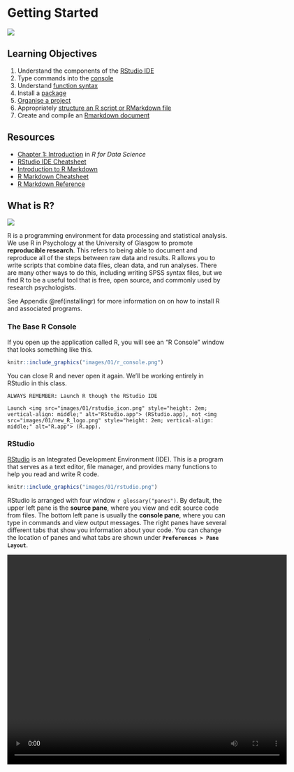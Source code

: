# Getting Started {#intro}

<img src="images/memes/rstudio.png" class="meme right">

## Learning Objectives

1. Understand the components of the [RStudio IDE](#rstudio_ide)
2. Type commands into the [console](#console)
3. Understand [function syntax](#function_syx)
4. Install a [package](#install-package)
5. [Organise a project](#projects)
6. Appropriately [structure an R script or RMarkdown file](#structure)
7. Create and compile an [Rmarkdown document](#rmarkdown)


## Resources

* [Chapter 1: Introduction](http://r4ds.had.co.nz/introduction.html) in *R for Data Science*
* [RStudio IDE Cheatsheet](https://github.com/rstudio/cheatsheets/raw/master/rstudio-ide.pdf)
* [Introduction to R Markdown](https://rmarkdown.rstudio.com/lesson-1.html)
* [R Markdown Cheatsheet](https://www.rstudio.com/wp-content/uploads/2016/03/rmarkdown-cheatsheet-2.0.pdf)
* [R Markdown Reference](https://www.rstudio.com/wp-content/uploads/2015/03/rmarkdown-reference.pdf)


## What is R?

<img src="images/01/new_R_logo.png"  class="left meme">

R is a programming environment for data processing and statistical analysis. We use R in Psychology at the University of Glasgow to promote **reproducible research**. This refers to being able to document and reproduce all of the steps between raw data and results. R allows you to write scripts that combine data files, clean data, and run analyses. There are many other ways to do this, including writing SPSS syntax files, but we find R to be a useful tool that is free, open source, and commonly used by research psychologists.

<div class='info'>
See Appendix \@ref(installingr) for more information on on how to install R and associated programs.
</div>

### The Base R Console {#rconsole}

If you open up the application called R, you will see an "R Console" window that looks something like this.

```r
knitr::include_graphics("images/01/r_console.png")
``` 

You can close R and never open it again. We'll be working entirely in RStudio in this class.

```block
ALWAYS REMEMBER: Launch R though the RStudio IDE

Launch <img src="images/01/rstudio_icon.png" style="height: 2em; vertical-align: middle;" alt="RStudio.app"> (RStudio.app), not <img src="images/01/new_R_logo.png" style="height: 2em; vertical-align: middle;" alt="R.app"> (R.app).
```

### RStudio {#rstudio_ide}

[RStudio](http://www.rstudio.com) is an Integrated Development Environment (IDE). This is a program that serves as a text editor, file manager, and provides many functions to help you read and write R code.

```r
knitr::include_graphics("images/01/rstudio.png")
``` 

RStudio is arranged with four window `r glossary("panes")`. By default, the upper left pane is the **source pane**, where you view and edit source code from files. The bottom left pane is usually the **console pane**, where you can type in commands and view output messages. The right panes have several different tabs that show you information about your code. You can change the location of panes and what tabs are shown under **`Preferences > Pane Layout`**.

<video width="640" height="480" controls>
  <source src="http://www.psy.gla.ac.uk/~lisad/r_movies/panes.mov" type="video/mp4">
  Your browser does not support the video tag.
</video>

### Configure RStudio

In this class, you will be learning how to develop **reproducible scripts**.  This means scripts that completely and transparently perform some analysis from start to finish in a way that yields the same result for different people using the same software on different computers. Transparency is a key value of science, as embodied in the "trust but verify" motto. 

<img src="images/memes/forgetting.jpg"  class="right meme">

When you do things reproducibly, others can understand and check your work. This benefits science, but there is a selfish reason, too: the most important person who will benefit from a reproducible script is your future self. When you return to an analysis after two weeks of vacation, you will thank your earlier self for doing things in a transparent, reproducible way, as you can easily pick up right where you left off.

There are two tweaks that you should do to your RStudio installation to maximize reproducibility. Go to the preferences/settings menu, and uncheck the box that says **`Restore .RData into workspace at startup`**.  If you keep things around in your workspace, things will get messy, and unexpected things will happen. You should always start with a clear workspace. This also means that you never want to save your workspace when you exit, so set this to **`Never`**. The only thing you want to save are your scripts.

```r
knitr::include_graphics("images/01/repro.png")
```

<div class="try">
Your settings should have:

* Restore .RData into workspace at startup: `r mcq(c("Checked", answer = "Not Checked"))`
* Save workspace to .RData on exit: `r mcq(c("Always", answer = "Never", "Ask"))`
</div>

## Getting Started

### Console commands {#console}

We are first going to learn about how to interact with the console. In general, you will be developing R scripts or R markdown files, rather than working directly in the console window.  However, you can consider the console a kind of **sandbox** where you can try out lines of code and adapt them until you get them to do what you want. Then you can copy them back into the script editor.

Mostly, however, you will be typing into the script editor window (either into an R script or an R Markdown file) and then sending the commands to the console by placing the cursor on the line and holding down the Ctrl key while you press Enter. The Ctrl+Enter key sequence sends the command in the script to the console.

<img src="images/memes/typos.jpg" class="right meme">

One simple way to learn about the R console is to use it as a calculator. Enter the lines of code below and see if your results match. Be prepared to make lots of typos (at first).

```r
1 + 1
```

The R console remembers a history of the commands you typed in the past. Use the up and down arrow keys on your keyboard to scroll backwards and forwards through your history. It's a lot faster than re-typing.

```r
1 + 1 + 3
```

You can break up math expressions over multiple lines; R waits for a complete expression before processing it.

```r
## here comes a long expression
## let's break it over multiple lines
1 + 2 + 3 + 4 + 5 + 6 +
    7 + 8 + 9 +
    10
```

Text inside quotes is called a `r glossary("string")`.

```r
"Good afternoon"
```

You can break up text over multiple lines; R waits for a close quote before processing it. If you want to include a double quote inside this quoted string, `r glossary("escape")` it with a backslash.

```r
africa <- "I hear the drums echoing tonight  
But she hears only whispers of some quiet conversation  
She's coming in, 12:30 flight  
The moonlit wings reflect the stars that guide me towards salvation  
I stopped an old man along the way  
Hoping to find some old forgotten words or ancient melodies  
He turned to me as if to say, \"Hurry boy, it's waiting there for you\"

- Toto"

cat(africa) # cat() prints the string
```


### Variables {#vars}

Often you want to store the result of some computation for later use.  You can store it in a `r glossary("variable")`. A variable in R:

* contains only letters, numbers, full stops, and underscores
* starts with a letter or a full stop and a letter
* distinguishes uppercase and lowercase letters (`rickastley` is not the same as `RickAstley`)

The following are valid and different variables:

* songdata
* SongData
* song_data
* song.data
* .song.data
* never_gonna_give_you_up_never_gonna_let_you_down

The following are not valid variables:

* _song_data
* 1song
* .1song
* song data
* song-data

Use the assignment operator `<-` to assign the value on the right to the variable named on the left.

```r
## use the assignment operator '<-'
## R stores the number in the variable
x <- 5
```

Now that we have set `x` to a value, we can do something with it:

```r
x * 2

## R evaluates the expression and stores the result in the variable
boring_calculation <- 2 + 2
```

Note that it doesn't print the result back at you when it's stored. To view the result, just type the variable name on a blank line.

```r
boring_calculation
```

Once a variable is assigned a value, its value doesn't change unless you reassign the variable, even if the variables you used to calculate it change. Predict what the code below does and test yourself:

```r
this_year <- 2019
my_birth_year <- 1976
my_age <- this_year - my_birth_year
this_year <- 2020
```

<div class="try">
After all the code above is run:

* `this_year` = `r mcq(c(43, 44, 1976, 2019, answer = 2020))`
* `my_birth_year` = `r mcq(c(43, 44, answer = 1976, 2019, 2020))`
* `my_age` = `r mcq(c(answer = 43, 44, 1976, 2019, 2020))`

</div>


### The environment

Anytime you assign something to a new variable, R creates a new object in the `r glossary("global environment")`. Objects in the global environment exist until you end your session; then they disappear forever (unless you save them).

Look at the **Environment** tab in the upper right pane. It lists all of the variables you have created. Click the broom icon to clear all of the variables and start fresh. You can also use the following functions in the console to view all variables, remove one variable, or remove all variables. 

```r
ls()            # print the variables in the global environment
rm("x")         # remove the variable named x from the global environment
rm(list = ls()) # clear out the global environment
```

```block
In the upper right corner of the Environment tab, change **`List`** to **`Grid`**. Now you can see the type, length, and size of your variables, and reorder the list by any of these attributes.
```

### Whitespace

When you see `>` at the beginning of a line, that means R is waiting for you to start a new command.  However, if you see a `+` instead of `>` at the start of the line, that means R is waiting for you to finish a command you started on a previous line.  If you want to cancel whatever command you started, just press the Esc key in the console window and you'll get back to the `>` command prompt.

```r
# R waits until next line for evaluation
(3 + 2) *
     5
```

It is often useful to break up long functions onto several lines.

```r
cat("3, 6, 9, the goose drank wine",
    "The monkey chewed tobacco on the streetcar line",
    "The line broke, the monkey got choked",
    "And they all went to heaven in a little rowboat",
    sep = "  \n")
```


### Function syntax {#function_syx}

A lot of what you do in R involves calling a `r glossary("function")` and storing the results. A function is a named section of code that can be reused. 

For example, `sd` is a function that returns the standard deviation of the `r glossary("vector")` of numbers that you provide as the input `r glossary("argument")`. Functions are set up like this: 

`function_name(argument1, argument2 = "value")`. 

The arguments in parentheses can be named (like, `argument1 = 10`) or you can skip the names if you put them in the exact same order that they're defined in the function. You can check this by typing `?sd` (or whatever function name you're looking up) into the console and the Help pane will show you the default order under **Usage**. You can also skip arguments that have a default value specified.

Most functions return a value, but may also produce side effects like printing to the console.

To illustrate, the function `rnorm()` generates random numbers from the standard normal distribution.  The help page for `rnorm()` (accessed by typing `?rnorm` in the console) shows that it has the syntax 

`rnorm(n, mean = 0, sd = 1)`

where `n` is the number of randomly generated numbers you want, `mean` is the mean of the distribution, and `sd` is the standard deviation. The default mean is 0, and the default standard deviation is 1. There is no default for `n`, which means you'll get an error if you don't specify it:

```r
rnorm()
```

If you want 10 random numbers from a distribution with mean of 0 and standard deviation, you can just use the defaults.

```r
rnorm(10)
```

If you want 10 numbers from a distribution with a mean of 100:

```r
rnorm(10, 100)
```

This would be an equivalent but less efficient way of calling the function:

```r
rnorm(n = 10, mean = 100)
```

We don't need to name the arguments because R will recognize that we intended to fill in the first and second arguments by their position in the function call. However, if we want to change the default for an argument coming later in the list, then we need to name it. For instance, if we wanted to keep the default `mean = 0` but change the standard deviation to 100 we would do it this way:

```r
rnorm(10, sd = 100)
```

Some functions give a list of options after an argument; this means the default value is the first option. The usage entry for the `power.t.test()` function looks like this:

```r
power.t.test(n = NULL, delta = NULL, sd = 1, sig.level = 0.05,
             power = NULL,
             type = c("two.sample", "one.sample", "paired"),
             alternative = c("two.sided", "one.sided"),
             strict = FALSE, tol = .Machine$double.eps^0.25)
```

<div class="try">
* What is the default value for `sd`? `r mcq(c("NULL", answer = 1, 0.05, "two.sample"))`
* What is the default value for `type`? `r mcq(c("NULL", answer = "two.sample", "one.sample", "paired"))`
* Which is equivalent to `power.t.test(100, 0.5)`? `r mcq(c("power.t.test(100, 0.5, sig.level = 1, sd = 0.05)", "power.t.test()", "power.t.test(n = 100)", answer="power.t.test(delta = 0.5, n = 100)"))`
</div>

### Getting help {#help}

Start up help in a browser using the function `help.start()`.

If a function is in base R or a loaded package, you can use the `help("function_name")` function or the `?function_name` shortcut to access the help file. If the package isn't loaded, specify the package name as the second argument to the help function.

```r
# these methods are all equivalent ways of getting help
help("rnorm")
?rnorm
help("rnorm", package="stats") 
```

When the package isn't loaded or you aren't sure what package the function is in, use the shortcut `??function_name`.

<div class="try">
* What is the first argument to the `mean` function? `r mcq(c("trim", "na.rm", "mean", answer="x"))`
* What package is `read_excel` in? `r mcq(c("readr", answer="readxl", "base", "stats"))`
</div>

## Add-on packages {#install-package}

One of the great things about R is that it is **user extensible**: anyone can create a new add-on software package that extends its functionality. There are currently thousands of add-on packages that R users have created to solve many different kinds of problems, or just simply to have fun. There are packages for data visualisation, machine learning, neuroimaging, eyetracking, web scraping, and playing games such as Sudoku.

Add-on packages are not distributed with base R, but have to be downloaded and installed from an archive, in the same way that you would, for instance, download and install a fitness app on your smartphone.

The main repository where packages reside is called CRAN, the Comprehensive R Archive Network. A package has to pass strict tests devised by the R core team to be allowed to be part of the CRAN archive. You can install from the CRAN archive through R using the `install.packages()` function.

There is an important distinction between **installing** a package and **loading** a package.

### Installing a package 

<img src="images/memes/pokemon.gif" class="meme right">

This is done using `install.packages()`. This is like installing an app on your phone: you only have to do it once and the app will remain installed until you remove it. For instance, if you want to use PokemonGo on your phone, you install it once from the App Store or Play Store, and you don't have to re-install it each time you want to use it. Once you launch the app, it will run in the background until you close it or restart your phone. Likewise, when you install a package, the package will be available (but not *loaded*) every time you open up R.

```block
You may only be able to permanently install packages if you are using R on your own system; you may not be able to do this on public workstations if you lack the appropriate privileges.
```

Install the `ggExtra` package on your system. This package lets you create plots with marginal histograms.

```r
install.packages("ggExtra")
```

If you don't already have packages like ggplot2 and shiny installed, it will also install these **dependencies** for you. If you don't get an error message at the end, the installation was successful. 

### Loading a package

This is done using `library(packagename)`. This is like **launching** an app on your phone: the functionality is only there where the app is launched and remains there until you close the app or restart. Likewise, when you run `library(packagename)` within a session, the functionality of the package referred to by `packagename` will be made available for your R session. The next time you start R, you will need to run the `library()` function again if you want to access its functionality.

You can load the functions in `ggExtra` for your current R session as follows:

```r
library(ggExtra)
```

You might get some red text when you load a package, this is normal. It is usually warning you that this package has functions that have the same name as other packages you've already loaded.

```block
You can use the convention `package::function()` to indicate in which add-on package a function resides. For instance, if you see `readr::read_csv()`, that refers to the function `read_csv()` in the `readr` add-on package.
```

Now you can run the function `ggExtra::runExample()`, which runs an interactive example of marginal plots using shiny.

```r
ggExtra::runExample()
```



### Install from GitHub

Many R packages are not yet on CRAN because they are still in development. Increasingly, datasets and code for papers are available as packages you can download from github. You'll need to install the devtools package to be able to install packages from github. Check if you have a package installed by trying to load it (e.g., if you don't have devtools installed, `library("devtools")` will display an error message) or by searching for it in the packages tab in the lower right pane. All listed packages are installed; all checked packages are currently loaded.

```r
knitr::include_graphics("images/01/packages.png")
```

```r
# install devtools if you get
# Error in loadNamespace(name) : there is no package called ‘devtools’
# install.packages("devtools")
devtools::install_github("psyteachr/msc-data-skills")
```

After you install the dataskills package, load it using the `library()` function. You can then try out some of the functions below.

* `book()` opens a local copy of this book in your web browser. 
* `app("plotdemo")` opens a shiny app that lets you see how simulated data would look in different plot styles
* `exercise(1)` creates and opens a file containing the exercises for this chapter
* `?disgust` shows you the documentation for the built-in dataset `disgust`, which we will be using in future lessons

```r
library(dataskills)
book()
app("plotdemo")
exercise(1)
?disgust
```


```block
How many different ways can you find to discover what functions are available in the dataskills package?
```


## Organising a project {#projects}

Projects in RStudio are a way to group all of the files you need for one project. Most projects include scripts, data files, and output files like the PDF version of the script or images.

```block
Make a new directory where you will keep all of your materials for this class. If you're using a lab computer, make sure you make this directory in your network drive so you can access it from other computers. 

Choose **`New Project...`** under the **`File`** menu to create a new project called `01-intro` in this directory.
```

### Structure {#structure}

Here is what an R script looks like. Don't worry about the details for now.

```r
# load add-on packages
library(tidyverse)

# set variables ----
n <- 100

# simulate data ----
data <- data.frame(
  id = 1:n,
  dv = c(rnorm(n/2, 0), rnorm(n/2, 1)),
  condition = rep(c("A", "B"), each = n/2)
)

# plot data ----
ggplot(data, aes(condition, dv)) +
  geom_violin(trim = FALSE) +
  geom_boxplot(width = 0.25, 
               aes(fill = condition),
               show.legend = FALSE)

# save plot ----
ggsave("sim_data.png", width = 8, height = 6)

```

It's best if you follow the following structure when developing your own scripts: 

* load in any add-on packages you need to use
* define any custom functions
* load or simulate the data you will be working with
* work with the data
* save anything you need to save

Often when you are working on a script, you will realize that you need to load another add-on package. Don't bury the call to `library(package_I_need)` way down in the script. Put it in the top, so the user has an overview of what packages are needed.

You can add comments to an R script by with the hash symbol (`#`). The R interpreter will ignore characters from the hash to the end of the line.

```r
## comments: any text from '#' on is ignored until end of line
22 / 7  # approximation to pi
```

```block
If you add 4 or more dashes to the end of a comment, it acts like a header and creates an outline that you can see in the document outline (shift-cmd-O).
```

### Reproducible reports with R Markdown {#rmarkdown}

We will make reproducible reports following the principles of [literate programming](https://en.wikipedia.org/wiki/Literate_programming). The basic idea is to have the text of the report together in a single document along with the code needed to perform all analyses and generate the tables. The report is then "compiled" from the original format into some other, more portable format, such as HTML or PDF. This is different from traditional cutting and pasting approaches where, for instance, you create a graph in Microsoft Excel or a statistics program like SPSS and then paste it into Microsoft Word.

We will use [R Markdown](http://rmarkdown.rstudio.com/lesson-1.html) to create reproducible reports, which enables mixing of text and code. A reproducible script will contain sections of code in code blocks. A code block starts and ends with backtick symbols in a row, with some infomation about the code between curly brackets, such as `{r chunk-name, echo=FALSE}` (this runs the code, but does not show the text of the code block in the compiled document). The text outside of code blocks is written in `r glossary("markdown")`, which is a way to specify formatting, such as headers, paragraphs, lists, bolding, and links.

```r
knitr::include_graphics("images/01/reproducibleScript.png")
```

If you open up a new RMarkdown file from a template, you will see an example document with several code blocks in it. To create an HTML or PDF report from an R Markdown (Rmd) document, you compile it.  Compiling a document is called `r glossary("knitting", "knit")` in RStudio. There is a button that looks like a ball of yarn with needles through it that you click on to compile your file into a report. 

```block
Create a new R Markdown file from the **`File > New File > R Markdown...`** menu. Change the title and author, then click the knit button to create an html file.
```


### Working Directory

Where should you put all of your files? When developing an analysis, you usually want to have all of your scripts and data files in one subtree of your computer's directory structure. Usually there is a single **working directory** where your data and scripts are stored.

Your script should only reference files in three locations, using the appropriate format.

| Where                    | Example |
|--------------------------|---------|
| on the web               | "https://psyteachr.github.io/msc-data-skills/data/disgust_scores.csv" |
| in the working directory | "disgust_scores.csv"  |
| in a subdirectory        | "data/disgust_scores.csv" |

```block
Never set or change your working directory in a script. 
```

If you are working with an R Markdown file, it will automatically use the same directory the .Rmd file is in as the working directory. 

If you are working with R scripts, store your main script file in the top-level directory and manually set your working directory to that location. You will have to reset the working directory each time you open RStudio, unless you create a `r glossary("project")` and access the script from the project. 

For instance, if you are on a Windows machine your data and scripts are in the directory `C:\Carla's_files\thesis2\my_thesis\new_analysis`, you will set your working directory in one of two ways: (1) by going to the `Session` pull down menu in RStudio and choosing `Set Working Directory`, or (2) by typing `setwd("C:\Carla's_files\thesis2\my_thesis\new_analysis")` in the console window.

```block
It's tempting to make your life simple by putting the `setwd()` command in your script. Don't do this! Others will not have the same directory tree as you (and when your laptop dies and you get a new one, neither will you).

When manually setting the working directory, always do so by using the **`Session > Set Working Directory`** pull-down option or by typing `setwd()` in the console.
```

If your script needs a file in a subdirectory of `new_analysis`, say, `data/questionnaire.csv`, load it in using a `r glossary("relative path")` so that it is accessible if you move the folder `new_analysis` to another location or computer:

```r
dat <- read_csv("data/questionnaire.csv")  # correct
```

Do not load it in using an absolute path:

```r
dat <- read_csv("C:/Carla's_files/thesis22/my_thesis/new_analysis/data/questionnaire.csv")   # wrong
```

```block
Also note the convention of using forward slashes, unlike the Windows-specific convention of using backward slashes. This is to make references to files platform independent.
```


## Exercises

Download the first set of [exercises](exercises/01_intro_exercise.Rmd) and put it in the project directory you created earlier for today's exercises. See the [answers](exercises/01_intro_answers.Rmd) only after you've attempted all the questions.

```r
# run this to access the exercise
dataskills::exercise(1)

# run this to access the answers
dataskills::exercise(1, answers = TRUE)
```

